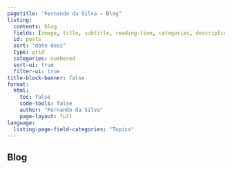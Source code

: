 ```yaml
---
pagetitle: "Fernando da Silva — Blog"
listing:
  contents: blog
  fields: [image, title, subtitle, reading-time, categories, description, author, date]
  id: posts
  sort: "date desc"
  type: grid
  categories: numbered
  sort-ui: true
  filter-ui: true
title-block-banner: false
format:
  html:
    toc: false
    code-tools: false
    author: "Fernando da Silva"
    page-layout: full
language:
  listing-page-field-categories: "Topics"
---
```


## **Blog**

::: {#posts}
:::

